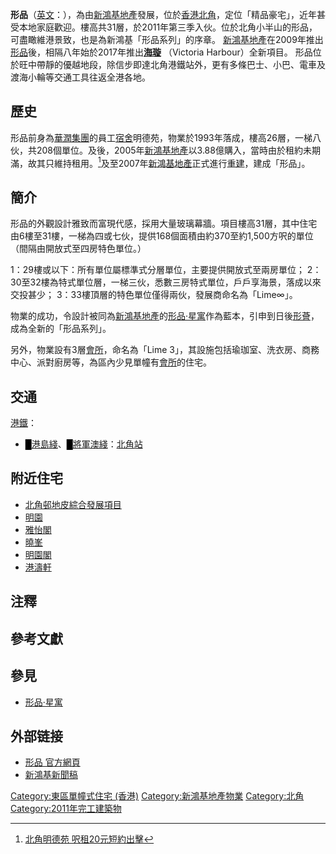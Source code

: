 {{distinguish|形品·星寓}}
{{Infobox_housinghk 
| name = 形品<br/>Lime Habitat
| logo= 
| photo = Lime Habitat.JPG 
| phototitle = 
| address= [[香港|香港]][[港島|港島]][[北角|北角]]<br/>[[明園西街|明園西街]]38號
| lot= 內地段第897號A分段第19小分段
| developer= [[新鴻基地產|新鴻基地產]]
| manager= 
| use = 住宅
| blocknumber = 1
| floor_area = 
| floornumber = 31
| yearofcompletion = 2011年第3季
| former = [[華潤集團|華潤集團]][[宿舍|宿舍]]明德苑
| facilities = 會所、停車場
| website = [http://www.limehabitat.com/ 官方網頁]
}}

'''形品'''（[[英文|英文]]：{{lang|en|'''Lime Habitat'''}}），為由[[新鴻基地產|新鴻基地產]]發展，位於[[香港|香港]][[北角|北角]]，定位「精品豪宅」，近年甚受本地家庭歡迎。樓高共31層，於2011年第三季入伙。位於北角小半山的形品，可盡瞰維港景致，也是為新鴻基「形品系列」的序章{{注|「形品系列」包括北角'''形品 ''' （Lime Habitat）、大角嘴[[形品·星寓|形品·星寓]] （Lime stardom）及筲箕灣[[形薈|形薈]] （Lime Gala) }}。
[[新鴻基地產|新鴻基地產]]在2009年推出[[形品|形品]]後，相隔八年始於2017年推出'''[[海璇|海璇]]''' （Victoria Harbour）全新項目。
形品位於旺中帶靜的優越地段，除信步即達北角港鐵站外，更有多條巴士、小巴、電車及渡海小輪等交通工具往返全港各地。

== 歷史 ==
形品前身為[[華潤集團|華潤集團]]的員工[[宿舍|宿舍]]明德苑，物業於1993年落成，樓高26層，一梯八伙，共208個單位。及後，2005年[[新鴻基地產|新鴻基地產]]以3.88億購入，當時由於租約未期滿，故其只維持租用。<ref>[http://hk.realestate.yahoo.com/060630/299/1pqo3.html 北角明德苑 呎租20元短約出擊]</ref>及至2007年[[新鴻基地產|新鴻基地產]]正式進行[[重建|重建]]，建成「形品」。

== 簡介 ==
形品的外觀設計雅致而富現代感，採用大量玻璃幕牆。項目樓高31層，其中住宅由6樓至31樓，一梯為四或七伙，提供168個面積由約370至約1,500方呎的單位（間隔由開放式至四房特色單位。）

1：29樓或以下：所有單位屬標準式分層單位，主要提供開放式至兩房單位；
2：30至32樓為特式單位層，一梯三伙，悉數三房特式單位，戶戶享海景，落成以來交投甚少；
3：33樓頂層的特色單位僅得兩伙，發展商命名為「Lime∞」。

物業的成功，令設計被同為[[新鴻基地產|新鴻基地產]]的[[形品·星寓|形品·星寓]]作為藍本，引申到日後[[形薈|形薈]]，成為全新的「形品系列」。

另外，物業設有3層[[會所|會所]]，命名為「Lime 3」，其設施包括瑜珈室、洗衣房、商務中心、派對廚房等，為區內少見單幢有[[會所|會所]]的住宅。

== 交通 ==
;[[港鐵|港鐵]]：
*<font color="{{港島綫色彩}}">█</font>[[港島綫|港島綫]]、<font color="{{將軍澳綫色彩}}">█</font>[[將軍澳綫|將軍澳綫]]：[[北角站|北角站]]

== 附近住宅 ==
* [[北角邨地皮綜合發展項目|北角邨地皮綜合發展項目]]
* [[明園|明園]]
* [[雅怡閣|雅怡閣]]
* [[曉峯|曉峯]]
* [[明園閣|明園閣]]
* [[港濤軒|港濤軒]]

== 注釋 ==
{{Reflist|group=註}}

== 參考文獻 ==
{{Reflist}}

== 參見 ==
* [[形品·星寓|形品·星寓]]

== 外部链接 ==
* [https://web.archive.org/web/20100527053415/http://www.limehabitat.com/ 形品 官方網頁]
*[https://www.shkp.com/sites/assets/files/exist/pr/mainpdf/press_release_6836.pdf 新鴻基新聞稿] {{Wayback|url=https://www.shkp.com/sites/assets/files/exist/pr/mainpdf/press_release_6836.pdf |date=20190604152020 }}

{{新鴻基地產}}
[[Category:東區單幢式住宅_(香港)|Category:東區單幢式住宅 (香港)]]
[[Category:新鴻基地產物業|Category:新鴻基地產物業]]
[[Category:北角|Category:北角]]
[[Category:2011年完工建築物|Category:2011年完工建築物]]